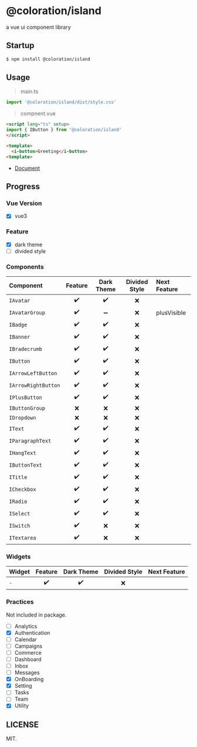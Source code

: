 
<Meta title="Introduction/README" />

# @coloration/island

a vue ui component library



## Startup

``` bash
$ npm install @coloration/island
```

## Usage

> main.ts

``` ts
import '@coloration/island/dist/style.css'
```

> compnent.vue

``` html
<script lang="ts" setup>
import { IButton } from '@coloration/island'
</script>

<template>
  <i-button>Greeting</i-button>
<template>
```

- [Document](https://coloration.github.io/island)

## Progress

### Vue Version

- [x] vue3

### Feature

- [x] dark theme 
- [ ] divided style

### Components


|Component|Feature|Dark Theme|Divided Style|Next Feature|
|:---|:---:|:---:|:---:|:---|
|`IAvatar`| ✔️ | ✔️ | ❌ ||
|`IAvatarGroup`| ✔️ | ➖ | ❌ |plusVisible|
|`IBadge`| ✔️ | ✔️ | ❌ |
|`IBanner`| ✔️ | ✔️ | ❌ |
|`IBradecrumb`| ✔️ | ✔️ | ❌ |
|`IButton`| ✔️ | ✔️ | ❌ |
|`IArrowLeftButton`| ✔️ | ✔️ | ❌ |
|`IArrowRightButton`| ✔️ | ✔️ | ❌ |
|`IPlusButton`| ✔️ | ✔️ | ❌ |
|`IButtonGroup`| ❌ | ❌ | ❌ |
|`IDropdown`| ❌ | ❌ | ❌ |
|`IText`| ✔️ | ✔️ | ❌ |
|`IParagraphText`| ✔️ | ✔️ | ❌ |
|`IHangText`| ✔️ | ✔️ | ❌ |
|`IButtonText`| ✔️ | ✔️ | ❌ |
|`ITitle`| ✔️ | ✔️ | ❌ |
|`ICheckbox`| ✔️ | ✔️ | ❌ |
|`IRadio`| ✔️ | ✔️ | ❌ |
|`ISelect`| ✔️ | ✔️ | ❌ |
|`ISwitch`| ✔️ | ❌ | ❌ |
|`ITextarea`| ✔️ | ❌ | ❌ |


### Widgets

|Widget|Feature|Dark Theme|Divided Style|Next Feature|
|:---|:---:|:---:|:---:|:---|
|`-`| ✔️ | ✔️ | ❌ |



### Practices

Not included in package.

- [ ] Analytics
- [x] Authentication
- [ ] Calendar
- [ ] Campaigns
- [ ] Commerce
- [ ] Dashboard
- [ ] Inbox
- [ ] Messages
- [x] OnBoarding
- [x] Setting
- [ ] Tasks
- [ ] Team
- [x] Utility

## LICENSE

MIT.